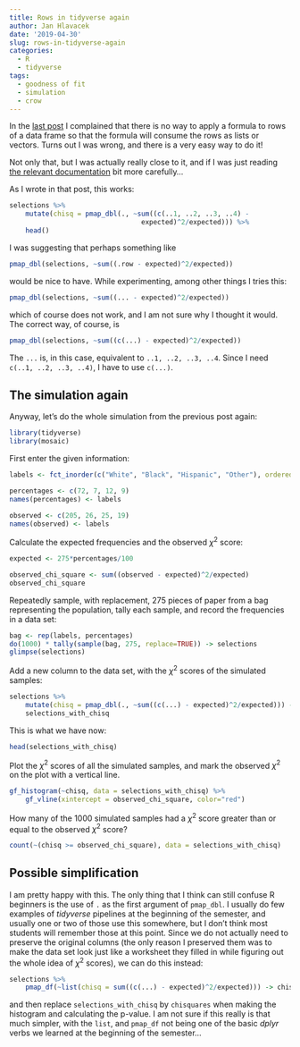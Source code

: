 ```yaml
---
title: Rows in tidyverse again
author: Jan Hlavacek
date: '2019-04-30'
slug: rows-in-tidyverse-again
categories:
  - R
  - tidyverse
tags:
  - goodness of fit
  - simulation
  - crow
---
```


In the [last post](https://space.lahvak.space/2019/04/14/tidyverse-rows-as-vectors/) I complained that
there is no way to apply a formula to rows of a data frame so that the formula
will consume the rows as lists or vectors.  Turns out I was wrong, and there is
a very easy way to do it!

Not only that, but I was actually really close to it, and if I was just reading
[the relevant documentation](https://www.rdocumentation.org/packages/base/versions/3.5.3/topics/dots)
bit more carefully...

As I wrote in that post, this works:

```r
selections %>%
    mutate(chisq = pmap_dbl(., ~sum((c(..1, ..2, ..3, ..4) -
                                 expected)^2/expected))) %>%
    head()
```

I was suggesting that perhaps something like
```r
pmap_dbl(selections, ~sum((.row - expected)^2/expected))
```
would be nice to have.  While experimenting, among other things I tries this:
```r
pmap_dbl(selections, ~sum((... - expected)^2/expected))
```
which of course does not work, and I am not sure why I thought it would.  The
correct way, of course, is
```r
pmap_dbl(selections, ~sum((c(...) - expected)^2/expected))
```
The `...` is, in this case, equivalent to `..1, ..2, ..3, ..4`.
Since I need `c(..1, ..2, ..3, ..4)`, I have to use `c(...)`.

## The simulation again

Anyway, let's do the whole simulation from the previous post again:

```r
library(tidyverse)
library(mosaic)
```

First enter the given information:

```r
labels <- fct_inorder(c("White", "Black", "Hispanic", "Other"), ordered=TRUE)

percentages <- c(72, 7, 12, 9)
names(percentages) <- labels

observed <- c(205, 26, 25, 19)
names(observed) <- labels
```

Calculate the expected frequencies and the observed $\chi^2$ score:

```r
expected <- 275*percentages/100

observed_chi_square <- sum((observed - expected)^2/expected)
observed_chi_square
```

Repeatedly sample, with replacement, 275 pieces of paper from a bag
representing the population, tally each sample, and record the frequencies in a
data set:

```r
bag <- rep(labels, percentages)
do(1000) * tally(sample(bag, 275, replace=TRUE)) -> selections
glimpse(selections)
```

Add a new column to the data set, with the $\chi^2$ scores of the simulated samples:

```r
selections %>%
    mutate(chisq = pmap_dbl(., ~sum((c(...) - expected)^2/expected))) ->
    selections_with_chisq
```

This is what we have now:
```r
head(selections_with_chisq)
```

Plot the $\chi^2$ scores of all the simulated samples, and mark the
observed $\chi^2$ on the plot with a vertical line.

```r
gf_histogram(~chisq, data = selections_with_chisq) %>%
    gf_vline(xintercept = observed_chi_square, color="red")
```

How many of the 1000 simulated samples had a $\chi^2$ score greater than or equal to the observed $\chi^2$ score?

```r
count(~(chisq >= observed_chi_square), data = selections_with_chisq)
```

## Possible simplification

I am pretty happy with this. The only thing that I think can still confuse R
beginners is the use of `.` as the first argument of `pmap_dbl`. I usually do
few examples of _tidyverse_ pipelines at the beginning of the semester, and
usually one or two of those use this somewhere, but I don't think most students
will remember those at this point.  Since we do not actually need to preserve
the original columns (the only reason I preserved them was to make the data set
look just like a worksheet they filled in while figuring out the whole idea of
$\chi^2$ scores), we can do this instead:

```r
selections %>% 
    pmap_df(~list(chisq = sum((c(...) - expected)^2/expected))) -> chisquares
```
and then replace `selections_with_chisq` by `chisquares` when making the
histogram and calculating the p-value.  I am not sure if this really is that
much simpler, with the `list`, and `pmap_df` not being one of the basic _dplyr_
verbs we learned at the beginning of the semester...


